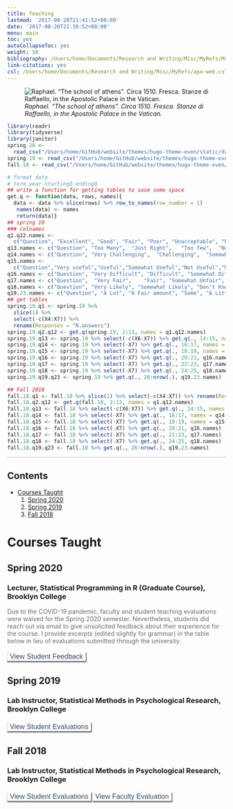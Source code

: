 ```yaml
---
title: Teaching
lastmod: '2017-08-28T21:41:52+08:00'
date: '2017-08-20T21:38:52+08:00'
menu: main
toc: yes
autoCollapseToc: yes
weight: 50
bibliography: /Users/home/Documents/Research and Writing/Misc/MyRefs/MyRefs.bib
link-citations: yes
csl: /Users/home/Documents/Research and Writing/Misc/MyRefs/apa-web.csl
---
```


![<i>Raphael. “The school of athens”. Circa 1510. Fresca. Stanze di Raffaello, in the Apostolic Palace in the Vatican.</i>](/img/athens.jpg)

```r
library(readr)
library(tidyverse)
library(janitor)
spring.20 <- 
  read_csv("/Users/home/GitHub/website/themes/hugo-theme-even/static/data/spring2020_evals.csv")
spring.19 <- read_csv("/Users/home/GitHub/website/themes/hugo-theme-even/static/data/spring19.csv")
fall.18 <- read_csv("/Users/home/GitHub/website/themes/hugo-theme-even/static/data/fall18.csv")

# format data
# term.year.startingQ.endingQ
## write a function for getting tables to save some space
get.q <- function(data, rows, names){
  data <- data %>% slice(rows) %>% row_to_names(row_number = 1)
   names(data) <- names
   return(data)}
## spring 19
### colnames
q1.q12.names <- 
  c("Question", "Excellent", "Good", "Fair", "Poor", "Unacceptable", "Not applicable", "Responses")
q13.names <- c("Question", "Too Many", 	"Just Right",	"Too few",	"Not Applicable", "Responses")
q14.names <- c("Question", "Very Challenging",	"Challenging",	"Somewhat Challenging",	"Not Challenging", "Not Applicable",  "Responses")
q15.names <- 
  c("Question","Very useful","Useful","Somewhat Useful","Not Useful","Not Applicable", "Responses")
q16.names <- c("Question", "Very Difficult", "Difficult", "Somewhat Difficult",	"Not Difficult",	"Not Applicable", "Responses")
q17.names <- c("Question",	"Very Fair",	"Fair",	"Somewhat Unfair", "Unfair",	"Not Applicable", "Responses")
q18.names <- c("Question", "Very Likely", "Somewhat Likely", "Don't Know", "Somewhat Unlikely", "Very Unlikely", "Responses")
q19.23.names <- c("Question", "A Lot", "A Fair amount", "Some", "A Little", "Hardly Anything", "Not Applicable", "Responses")
## get tables
spring.19.q1 <- spring.19 %>% 
  slice(1) %>% 
  select(-c(X4:X7)) %>% 
  rename(Responses = "N.answers")
spring.19.q2.q12 <- get.q(spring.19, 2:13, names = q1.q12.names)
spring.19.q13 <- spring.19 %>% select(-c(X6:X7)) %>% get.q(., 14:15, names = q13.names)
spring.19.q14 <- spring.19 %>% select(-X7) %>% get.q(., 16:17, names = q14.names)
spring.19.q15 <- spring.19 %>% select(-X7) %>% get.q(., 18:19, names = q15.names)
spring.19.q16 <- spring.19 %>% select(-X7) %>% get.q(., 20:21, q16.names)
spring.19.q17 <- spring.19 %>% select(-X7) %>% get.q(., 22:23, q17.names)
spring.19.q18 <- spring.19 %>% select(-X7) %>% get.q(., 24:25, q18.names)
spring.19.q19.q23 <- spring.19 %>% get.q(., 26:nrow(.), q19.23.names)

## Fall 2018
fall.18.q1 <- fall.18 %>% slice(1) %>% select(-c(X4:X7)) %>% rename(Responses = "N.answers")
fall.18.q2.q12 <- get.q(fall.18, 2:13, names = q1.q12.names)
fall.18.q13 <- fall.18 %>% select(-c(X6:X7)) %>% get.q(., 14:15, names = q13.names)
fall.18.q14 <- fall.18 %>% select(-X7) %>% get.q(., 16:17, names = q14.names)
fall.18.q15 <- fall.18 %>% select(-X7) %>% get.q(., 18:19, names = q15.names)
fall.18.q16 <- fall.18 %>% select(-X7) %>% get.q(., 20:21, q16.names)
fall.18.q17 <- fall.18 %>% select(-X7) %>% get.q(., 22:23, q17.names)
fall.18.q18 <- fall.18 %>% select(-X7) %>% get.q(., 24:25, q18.names)
fall.18.q19.q23 <- fall.18 %>% get.q(., 26:nrow(.), q19.23.names)
```

<style>
.button {
  border: none;
  color: white;
  padding: none;
  text-align: center;
  text-decoration: none;
  display: inline-block;
  font-size: 16px;
  margin: 4px 0px;
  transition-duration: 0.4s;
  cursor: pointer;
}

.button1 {
  background-color: white; 
  color: #34495e; 
  border: none;
  box-shadow: 1px 2px 2px 1px #6e6e6e; 
  }

.button1:hover {
  background-color: #c05b4d;
  color: white;
}
</style>

<hr style="border: none; color:#000000; background-color:#000000; height:1px; opacity:0.25">

<div   
class="post-toc" id="post-toc">
  <h2 class="post-toc-title">Contents</h2>
  <div class="post-toc-content">
  <ul class="toc_list">
    <li><a href="#Courses">Courses Taught</a>
		<ol>
			<li><a href="#Spring20">Spring 2020</a></li>
			<li><a href="#Spring19">Spring 2019</a></li>
			<li><a href="#Fall18">Fall 2018</a></li>
  </ul>
  </div>
</div>
<div id="TableOfContents"/>

# Courses Taught {#Courses}

## Spring 2020 {#Spring20}

### Lecturer, Statistical Programming in R (Graduate Course), Brooklyn College

<p style = "color:#6e6e6e">
Due to the COVID-19 pandemic, faculty and student teaching evaluations were waived for the Spring 2020 semester. Nevertheless, students did reach out via email to give unsolicited feedback about their experience for the course. I provide excerpts (edited slightly for grammar) in the table below in lieu of evaluations submitted through the university. 
</p>

<button class="button button1" type="button" onclick="if(document.getElementById('spring20') .style.display=='none') {document.getElementById('spring20') .style.display=''} else{document.getElementById('spring20') .style.display='none'}">View Student Feedback </button>

<div id="spring20" style="display:none">
```r
knitr::kable(spring.20, align = "cc",
  caption = "Student Feedback, Statistical Programming (Spring 2020) <div id='email-feedback' />") %>% 
  kableExtra::kable_styling(position = "left") %>% 
  kableExtra::footnote(general = "Students are numerically coded to protect their confidentiality. There were 7 students in the course; the one student missing from this table later emailed me to ask for mentorship beyond the course.")
```
</div>

## Spring 2019 {#Spring19}

### Lab Instructor, Statistical Methods in Psychological Research, Brooklyn College


<button class="button button1" type="button" onclick="if(document.getElementById('spring19') .style.display=='none') {document.getElementById('spring19') .style.display=''} else{document.getElementById('spring19') .style.display='none'}">View Student Evaluations </button>

<div id="spring19" style="display:none">
```r
knitr::kable(
  spring.19.q1, 
  caption = "Student Evaluations, Statistics Lab (Spring 2019)",
  align = "lccc") %>% 
  kableExtra::kable_styling(position = "left")
knitr::kable(spring.19.q2.q12, align = "lccccccc") %>% 
  kableExtra::kable_styling(position = "left")
knitr::kable(spring.19.q13, align = "lccccc") %>% 
  kableExtra::kable_styling(position = "left")
knitr::kable(spring.19.q14, align = "lcccccc") %>% 
  kableExtra::kable_styling(position = "left")
knitr::kable(spring.19.q15, align = "lcccccc") %>% 
  kableExtra::kable_styling(position = "left")
knitr::kable(spring.19.q16, align = "lcccccc") %>% 
  kableExtra::kable_styling(position = "left")
knitr::kable(spring.19.q17, align = "lcccccc") %>% 
  kableExtra::kable_styling(position = "left")
knitr::kable(spring.19.q19.q23, align = "lccccccc") %>% 
  kableExtra::kable_styling(position = "left")
```
</div>


## Fall 2018 {#Fall18}

### Lab Instructor, Statistical Methods in Psychological Research, Brooklyn College

<button class="button button1" type="button" onclick="if(document.getElementById('fall18') .style.display=='none') {document.getElementById('fall18') .style.display=''} else{document.getElementById('fall18') .style.display='none'}">View Student Evaluations </button>

<button 
class="button button1" type="button"
onclick=window.open('https://matthewevanaman.netlify.app//PDFs/eval_fall18.pdf','_blank')
>View Faculty Evaluation
</button>

<div id="fall18" style="display:none">
```r
knitr::kable(
  fall.18.q1, 
  caption = "Student Evaluations, Statistics Lab (Fall 2018)",
   align = "lccc") %>% 
  kableExtra::kable_styling(position = "left")
knitr::kable(fall.18.q2.q12, align = "lccccccc") %>% 
  kableExtra::kable_styling(position = "left")
knitr::kable(fall.18.q13,  align = "lccccc") %>% 
  kableExtra::kable_styling(position = "left")
knitr::kable(fall.18.q14, align = "lcccccc") %>% 
  kableExtra::kable_styling(position = "left")
knitr::kable(fall.18.q15, align = "lcccccc") %>% 
  kableExtra::kable_styling(position = "left")
knitr::kable(fall.18.q16, align = "lcccccc") %>% 
  kableExtra::kable_styling(position = "left")
knitr::kable(fall.18.q17, align = "lcccccc") %>% 
  kableExtra::kable_styling(position = "left")
knitr::kable(fall.18.q19.q23, align = "lccccccc") %>% 
  kableExtra::kable_styling(position = "left")
```
</div>
